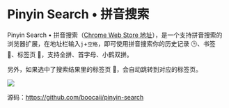 # Pinyin Search • 拼音搜索

Pinyin Search • 拼音搜索（[Chrome Web Store 地址](https://chrome.google.com/webstore/detail/pinyinsearch-%E2%80%A2-%E6%8B%BC%E9%9F%B3%E6%90%9C%E7%B4%A2/fejaoeigldmlmkplacjhhmbclogihako)），是一个支持拼音搜索的浏览器扩展，在地址栏输入`j`+`空格`，即可使用拼音搜索你的历史记录 🕒、书签 🔖、标签页 🔳，支持全拼、首字母、小鹤双拼。

另外，如果选中了搜索结果里的标签页 🔳，会自动跳转到对应的标签页。

![](../../public/p1.png)

源码：https://github.com/boocaii/pinyin-search